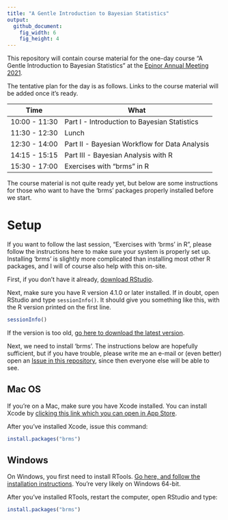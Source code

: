 ```yaml
---
title: "A Gentle Introduction to Bayesian Statistics"
output: 
  github_document:
    fig_width: 6
    fig_height: 4
---
```


This repository will contain course material for the one-day course "A Gentle Introduction to Bayesian Statistics" at the [Epinor Annual Meeting 2021](https://en.uit.no/forskning/forskningsgrupper/nyheter/artikkel?p_document_id=476300&sub_id=744901). 

The tentative plan for the day is as follows. Links to the course material will be added once it's ready.

| Time | What |
| --- | --- |
| 10:00 - 11:30 | Part I - Introduction to Bayesian Statistics |
| 11:30 - 12:30 | Lunch |
| 12:30 - 14:00 | Part II - Bayesian Workflow for Data Analysis |
| 14:15 - 15:15 | Part III - Bayesian Analysis with R |
| 15:30 - 17:00 | Exercises with "brms" in R |

The course material is not quite ready yet, but below are some instructions for those who want to have the 'brms' packages properly installed before we start.

# Setup

If you want to follow the last session, "Exercises with 'brms' in R", please follow the instructions here to make sure your system is properly set up. Installing 'brms' is slightly more complicated than installing most other R packages, and I will of course also help with this on-site.

First, if you don't have it already, [download RStudio](https://www.rstudio.com/products/rstudio/download/#download).

Next, make sure you have R version 4.1.0 or later installed. If in doubt, open RStudio and type `sessionInfo()`. It should give you something like this, with the R version printed on the first line.

```r
sessionInfo()
```

If the version is too old, [go here to download the latest version](https://cloud.r-project.org/).

Next, we need to install 'brms'. The instructions below are hopefully sufficient, but if you have trouble, please write me an e-mail or (even better) open an [Issue in this repository](https://github.com/osorensen/BayesCourseEPINOR2021/issues), since then everyone else will be able to see.

## Mac OS

If you're on a Mac, make sure you have Xcode installed. You can install Xcode by [clicking this link which you can open in App Store](https://apps.apple.com/us/app/xcode/id497799835?mt=12). 

After you've installed Xcode, issue this command:

```r
install.packages("brms")
```

## Windows

On Windows, you first need to install RTools. [Go here, and follow the installation instructions](https://cran.r-project.org/bin/windows/Rtools/). You're very likely on Windows 64-bit.

After you've installed RTools, restart the computer, open RStudio and type:

```r
install.packages("brms")
```

